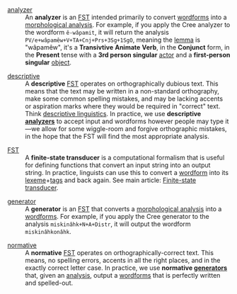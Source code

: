; <a href="#analyzer" id="analyzer">analyzer</a>
: An '''analyzer''' is an [[Glossary#FST|FST]] intended primarily to convert [[Glossary#wordform|wordforms]] into a [[Glossary#analysis|morphological analysis]]. For example, if you apply the Cree analyzer to the wordform <code>ê-wâpamit</code>, it will return the analysis <code>PV/e+wâpamêw+V+TA+Cnj+Prs+3Sg+1SgO</code>, meaning the [[Glossary#lemma|lemma]] is "wâpamêw", it's a '''Transivtive''' '''Animate''' '''Verb''', in the '''Conjunct''' form, in the '''Present''' tense with a '''3rd person singular''' [[Glossary#actor|actor]] and a '''first-person singular''' [[Glossary#object|object]].

; <a href="#descriptive" id="descriptive">descriptive</a>
: A '''descriptive''' [[Glossary#FST|FST]] operates on orthographically dubious text. This means that the text may be written in a non-standard orthography, make some common spelling mistakes, and may be lacking accents or aspiration marks where they would be required in "correct" text. Think [https://en.wikipedia.org/wiki/Linguistic_description descriptive linguistics]. In practice, we use '''descriptive [[Glossary#analyzer|analyzers]]''' to accept input and wordforms however people may type it—we allow for some wiggle-room and forgive orthographic mistakes, in the hope that the FST will find the most appropriate analysis.

; <a href="#FST" id="FST">FST</a>
: A '''finite-state transducer''' is a computational formalism that is useful for defining functions that convert an input string into an output string. In practice, linguists can use this to convert a [[Glossary#wordform|wordform]] into its [[Glossary#lexeme|lexeme]]+[[Glossary#tags|tags]] and back again. See main article: [[Finite-state transducer]].

; <a href="#generator" id="generator">generator</a>
: A '''generator''' is an [[Glossary#FST|FST]] that converts a [[Glossary#analysis|morphological analysis]] into a [[Glossary#wordform|wordforms]]. For example, if you apply the Cree generator to the analysis <code>miskinâhk+N+A+Distr</code>, it will output the wordform <code>miskinâhkonâhk</code>.

; <a href="#normative" id="normative">normative</a>
: A '''normative''' [[Glossary#FST|FST]] operates on orthographically-correct text. This means, no spelling errors, accents in all the right places, and in the exactly correct letter case. In practice, we use '''normative [[Glossary#generator|generators]]''' that, given an [[Glossary#analysis|analysis]], output a [[Glossary#wordform|wordforms]] that is perfectly written and spelled-out.